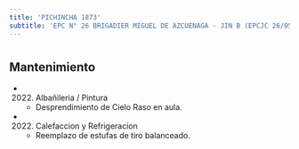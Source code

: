 ```yaml
---
title: 'PICHINCHA 1873'
subtitle: 'EPC N° 26 BRIGADIER MIGUEL DE AZCUENAGA - JIN B (EPCJC 26/05°)'
---
```


#


## Mantenimiento

*  (2022) Albañileria / Pintura 
    + Desprendimiento de Cielo Raso en aula.

*  (2022) Calefaccion y Refrigeracion 
    + Reemplazo de estufas de tiro balanceado.



